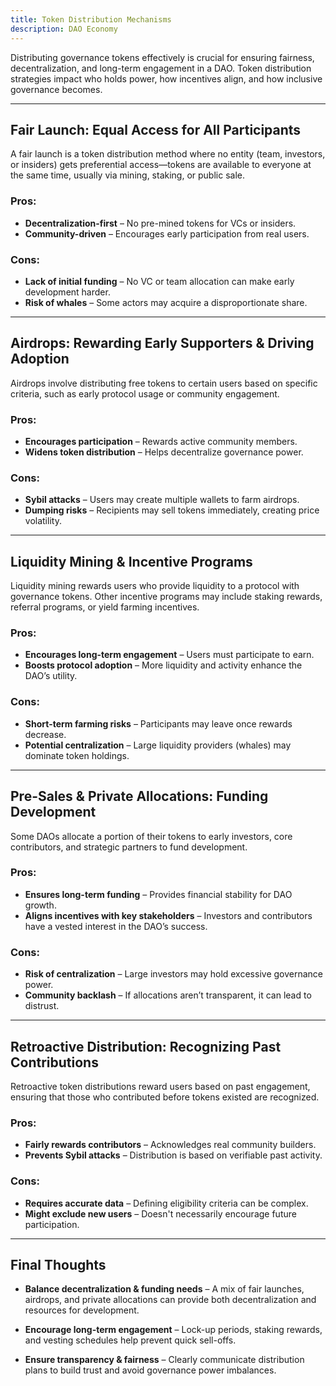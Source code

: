 ```yaml
---
title: Token Distribution Mechanisms
description: DAO Economy
---
```


Distributing governance tokens effectively is crucial for ensuring fairness, decentralization, and long-term engagement in a DAO. Token distribution strategies impact who holds power, how incentives align, and how inclusive governance becomes.

---

## Fair Launch: Equal Access for All Participants  

A fair launch is a token distribution method where no entity (team, investors, or insiders) gets preferential access—tokens are available to everyone at the same time, usually via mining, staking, or public sale.  

### Pros:  
- **Decentralization-first** – No pre-mined tokens for VCs or insiders.  
- **Community-driven** – Encourages early participation from real users.  

### Cons:  
- **Lack of initial funding** – No VC or team allocation can make early development harder.  
- **Risk of whales** – Some actors may acquire a disproportionate share.  

---

## Airdrops: Rewarding Early Supporters & Driving Adoption  

Airdrops involve distributing free tokens to certain users based on specific criteria, such as early protocol usage or community engagement.  

### Pros:  
- **Encourages participation** – Rewards active community members.  
- **Widens token distribution** – Helps decentralize governance power.  

### Cons:  
- **Sybil attacks** – Users may create multiple wallets to farm airdrops.  
- **Dumping risks** – Recipients may sell tokens immediately, creating price volatility.  

---

## Liquidity Mining & Incentive Programs  

Liquidity mining rewards users who provide liquidity to a protocol with governance tokens. Other incentive programs may include staking rewards, referral programs, or yield farming incentives.  

### Pros:  
- **Encourages long-term engagement** – Users must participate to earn.  
- **Boosts protocol adoption** – More liquidity and activity enhance the DAO’s utility.  

### Cons:  
- **Short-term farming risks** – Participants may leave once rewards decrease.  
- **Potential centralization** – Large liquidity providers (whales) may dominate token holdings.  

---

## Pre-Sales & Private Allocations: Funding Development  

Some DAOs allocate a portion of their tokens to early investors, core contributors, and strategic partners to fund development.  

### Pros:  
- **Ensures long-term funding** – Provides financial stability for DAO growth.  
- **Aligns incentives with key stakeholders** – Investors and contributors have a vested interest in the DAO’s success.  

### Cons:  
- **Risk of centralization** – Large investors may hold excessive governance power.  
- **Community backlash** – If allocations aren’t transparent, it can lead to distrust.  

---

## Retroactive Distribution: Recognizing Past Contributions  

Retroactive token distributions reward users based on past engagement, ensuring that those who contributed before tokens existed are recognized.  

### Pros:  
- **Fairly rewards contributors** – Acknowledges real community builders.  
- **Prevents Sybil attacks** – Distribution is based on verifiable past activity.  

### Cons:  
- **Requires accurate data** – Defining eligibility criteria can be complex.  
- **Might exclude new users** – Doesn't necessarily encourage future participation.  

---

## Final Thoughts  

- **Balance decentralization & funding needs** – A mix of fair launches, airdrops, and private allocations can provide both decentralization and resources for development.  

- **Encourage long-term engagement** – Lock-up periods, staking rewards, and vesting schedules help prevent quick sell-offs.  

- **Ensure transparency & fairness** – Clearly communicate distribution plans to build trust and avoid governance power imbalances.  
